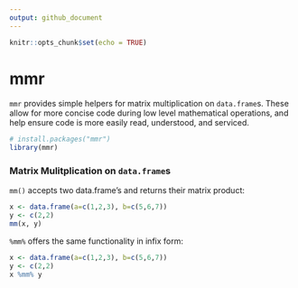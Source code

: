 ```yaml
---
output: github_document
---
```


```r
knitr::opts_chunk$set(echo = TRUE)
```

# mmr

`mmr` provides simple helpers for matrix multiplication on `data.frame`s. These allow for more concise code during low level mathematical operations, and help ensure code is more easily read, understood, and serviced.


```r
# install.packages("mmr")
library(mmr)
```

### Matrix Mulitplication on `data.frame`s

`mm()` accepts two data.frame's and returns their matrix product:

```r

x <- data.frame(a=c(1,2,3), b=c(5,6,7))
y <- c(2,2)
mm(x, y)

```

`%mm%` offers the same functionality in infix form:

```r
x <- data.frame(a=c(1,2,3), b=c(5,6,7))
y <- c(2,2)
x %mm% y

```

